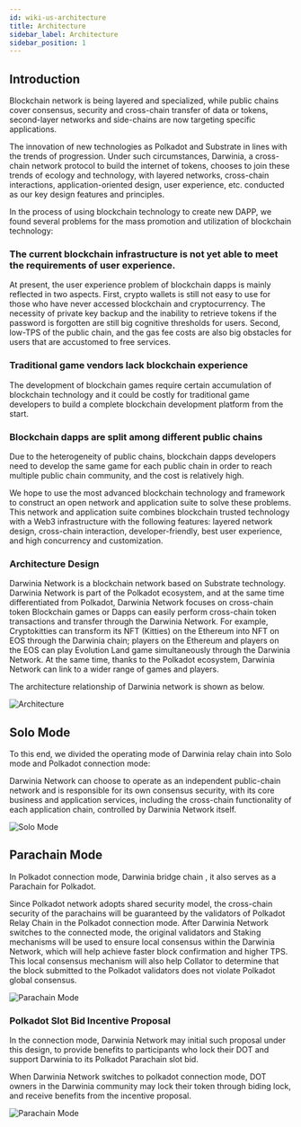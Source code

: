 ```yaml
---
id: wiki-us-architecture
title: Architecture
sidebar_label: Architecture
sidebar_position: 1
---
```


## Introduction

Blockchain network is being layered and specialized, while public chains cover consensus, security and cross-chain transfer of data or tokens, second-layer networks and side-chains are now targeting specific applications.

The innovation of new technologies as Polkadot and Substrate in lines with the trends of progression. Under such circumstances, Darwinia, a cross-chain network protocol to build the internet of tokens, chooses to join these trends of ecology and technology, with layered networks, cross-chain interactions, application-oriented design, user experience, etc. conducted  as our key design features and principles.

In the process of using blockchain technology to create new DAPP, we found several problems for the mass promotion and utilization of blockchain technology:

### The current blockchain infrastructure is not yet able to meet the requirements of user experience.

At present, the user experience problem of blockchain dapps is mainly reflected in two aspects. First, crypto wallets is still not easy to use for those who have never accessed blockchain and cryptocurrency. The necessity of private key backup and the inability to retrieve tokens if the password is forgotten are still big cognitive thresholds for users. Second,  low-TPS of the public chain, and the gas fee costs are also  big obstacles for users that are accustomed to  free  services.

### Traditional game vendors lack blockchain experience

The development of blockchain games require certain accumulation of blockchain technology and it could be costly for traditional game developers to build a complete blockchain development platform from the start.

### Blockchain dapps are split among different public chains 

Due to the heterogeneity of public chains, blockchain dapps developers need to develop the same game for each public chain in order to reach multiple public chain community, and the cost is relatively high.

We hope to use the most advanced blockchain technology and framework to construct an open network and application suite to solve these problems. This network and application suite combines blockchain trusted technology with a Web3 infrastructure with the following features: layered network design, cross-chain interaction, developer-friendly, best user experience, and high concurrency and customization.

### Architecture Design

Darwinia Network is a blockchain network based on Substrate technology. Darwinia Network is part of the Polkadot ecosystem, and at the same time differentiated from Polkadot, Darwinia Network focuses on cross-chain token Blockchain games or Dapps can easily perform cross-chain token transactions and transfer  through the Darwinia Network. For example, Cryptokitties can transform its NFT (Kitties) on the Ethereum into NFT on EOS through the Darwinia chain; players on the Ethereum and players on the EOS can play Evolution Land game simultaneously through the Darwinia Network. At the same time, thanks to the Polkadot ecosystem, Darwinia Network can link to a wider range of games and players.

The architecture relationship of Darwinia network is shown as below.

![Architecture](../assets/architecture-en.png)

## Solo Mode

To this end, we divided the operating mode of Darwinia relay chain into Solo mode and Polkadot connection mode:

Darwinia Network can choose to operate as an independent public-chain network and is responsible for its own consensus security, with its core business and application services, including the cross-chain functionality of each application chain, controlled by Darwinia Network itself.

<div style={{maxWidth:"300px"}}>

![Solo Mode](../assets/solo-mode-en.png)

</div>

## Parachain Mode

In Polkadot connection mode, Darwinia bridge chain , it also serves as a Parachain for Polkadot.

Since Polkadot network adopts shared security model, the cross-chain security of the parachains will be guaranteed by the validators of Polkadot Relay Chain in the Polkadot connection mode. After Darwinia Network switches to the connected mode, the original validators and Staking mechanisms will be used to ensure local consensus within the Darwinia Network, which will help achieve faster block confirmation and higher TPS. This local consensus mechanism will also help Collator to determine that the block submitted to the Polkadot validators does not violate Polkadot global consensus.

<div style={{maxWidth:"300px"}}>

![Parachain Mode](../assets/para-mode-en.png)

</div>

### Polkadot Slot Bid Incentive Proposal

In the connection mode, Darwinia Network may initial such proposal under this design, to provide benefits to participants who lock their DOT and support Darwinia to its Polkadot Parachain slot bid.

When Darwinia Network switches to polkadot connection mode, DOT owners in the Darwinia community may lock their token through biding lock, and receive benefits from the incentive proposal.

![Parachain Mode](../assets/para-mode-crowd-en.png)

